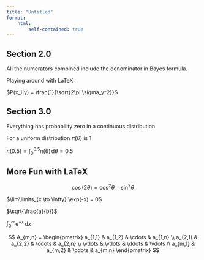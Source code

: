 ```yaml
---
title: "Untitled"
format: 
    html:
        self-contained: true
---
```


## Section 2.0

All the numerators combined include the denominator in Bayes formula.

Playing around with LaTeX:

$P(x_i|y) = \frac{1}{\sqrt{2\pi \sigma_y^2}}$

## Section 3.0

Everything has probability zero in a continuous distribution.

For a uniform distribution $\pi(\theta)$ is 1

$\pi({0.5}) = \int_{0}^{0.5}\pi(\theta)\, \mathrm{d}\theta = 0.5$

## More Fun with LaTeX

$$
\cos (2\theta) = \cos^2 \theta - \sin^2 \theta
$$

$\lim\limits_{x \to \infty} \exp(-x) = 0$

$\sqrt{\frac{a}{b}}$

$\int_0^\infty \mathrm{e}^{-x}\,\mathrm{d}x$

$$
A_{m,n} = 
 \begin{pmatrix}
  a_{1,1} & a_{1,2} & \cdots & a_{1,n} \\
  a_{2,1} & a_{2,2} & \cdots & a_{2,n} \\
  \vdots  & \vdots  & \ddots & \vdots  \\
  a_{m,1} & a_{m,2} & \cdots & a_{m,n} 
 \end{pmatrix}
$$